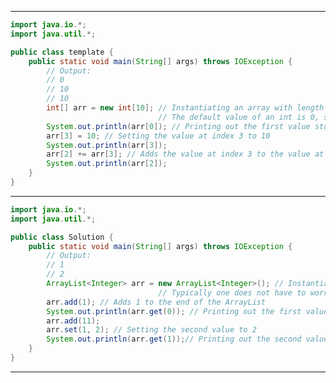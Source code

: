 

---

<CodeSurfer theme={CSTheme}>

```java title="Arrays Example"
import java.io.*;
import java.util.*;

public class template {
    public static void main(String[] args) throws IOException {
    	// Output:
    	// 0
    	// 10
    	// 10
        int[] arr = new int[10]; // Instantiating an array with length 10
        						 // The default value of an int is 0, so the array stores 10 zeroes at first
        System.out.println(arr[0]); // Printing out the first value stored in the array
        arr[3] = 10; // Setting the value at index 3 to 10
        System.out.println(arr[3]);
        arr[2] += arr[3]; // Adds the value at index 3 to the value at index 2
        System.out.println(arr[2]);
    }
}
```

</CodeSurfer>

---

<CodeSurfer theme={CSTheme}>

```java title="ArrayList Example"
import java.io.*;
import java.util.*;

public class Solution {
    public static void main(String[] args) throws IOException {
    	// Output:
    	// 1
    	// 2
        ArrayList<Integer> arr = new ArrayList<Integer>(); // Instantiating an ArrayList with default capacity of 10
        						 // Typically one does not have to worry about capacity, just keep track of size.
        arr.add(1); // Adds 1 to the end of the ArrayList
        System.out.println(arr.get(0)); // Printing out the first value stored in the ArrayList
        arr.add(11);
        arr.set(1, 2); // Setting the second value to 2
        System.out.println(arr.get(1));// Printing out the second value stored in the ArrayList
    }
}
```

</CodeSurfer>

---

